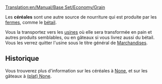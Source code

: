 [[Translation:en/Manual/Base Set/Economy/Grain]]

{{fr/Cargaison|nom=Céréales
|image=Grain.png
|produit=[[fr/Manual/Base Set/Economy/Ferme|Ferme]]
|accepté=[[fr/Manual/Base Set/Economy/Usine|Usine]]
}}

Les '''céréales''' sont une autre source de nourriture qui est produite par les [[fr/Manual/Base Set/Economy/Ferme|fermes]], comme le [[fr/Manual/Base Set/Economy/Bétail|bétail]].

Vous la transportez vers les [[fr/Manual/Base Set/Economy/Usine|usines]] où elle sera transformée en pain et autres produits semblables, ou en gâteaux si vous livrez aussi du bétail. Vous les verrez quitter l'usine sous le titre général de [[fr/Manual/Base Set/Economy/Marchandises|Marchandises]].

==Historique==
Vous trouverez plus d'information sur les céréales à [https://www.wikipedia.org/wiki/fr:Céréale None], et sur les gâteaux à [https://www.wikipedia.org/wiki/fr:Tourte (plat) None].
